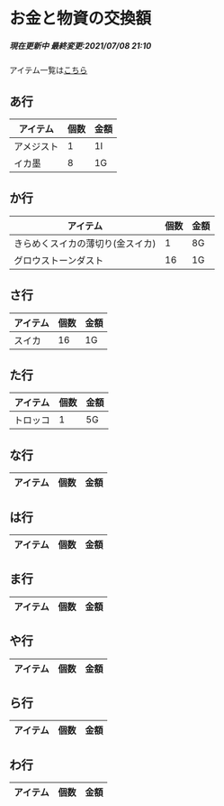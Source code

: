 # お金と物資の交換額
<h5>現在更新中
最終変更:2021/07/08 21:10</h5>

アイテム一覧は[こちら](https://minecraft-blog.net/?p=8007)

## あ行

| アイテム     | 個数 | 金額 | 
| ------------ | ---- | ---- | 
| アメジスト | 1   | 1I   | 
| イカ墨 | 8 | 1G |

## か行

| アイテム     | 個数 | 金額 | 
| ------------ | ---- | ---- | 
| きらめくスイカの薄切り(金スイカ) | 1   | 8G   | 
| グロウストーンダスト | 16 | 1G |
## さ行
| アイテム     | 個数 | 金額 | 
| ------------ | ---- | ---- | 
| スイカ | 16 | 1G |

## た行
| アイテム     | 個数 | 金額 | 
| ------------ | ---- | ---- | 
| トロッコ | 1 | 5G |

## な行
| アイテム     | 個数 | 金額 | 
| ------------ | ---- | ---- | 

## は行
| アイテム     | 個数 | 金額 | 
| ------------ | ---- | ---- | 

## ま行
| アイテム     | 個数 | 金額 | 
| ------------ | ---- | ---- | 

## や行
| アイテム     | 個数 | 金額 | 
| ------------ | ---- | ---- | 

## ら行
| アイテム     | 個数 | 金額 | 
| ------------ | ---- | ---- | 

## わ行
| アイテム     | 個数 | 金額 | 
| ------------ | ---- | ---- | 
